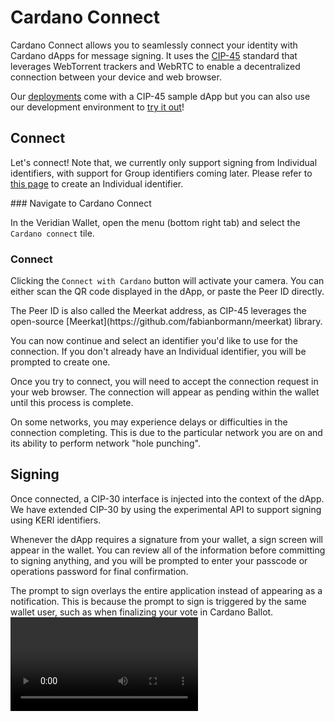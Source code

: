 
# Cardano Connect

Cardano Connect allows you to seamlessly connect your identity with Cardano dApps for message signing.
It uses the [CIP-45](https://github.com/cardano-foundation/CIPs/tree/master/CIP-0045) standard that leverages WebTorrent trackers and WebRTC to enable a decentralized connection between your device and web browser.

Our [deployments](../infra) come with a CIP-45 sample dApp but you can also use our development environment to [try it out](https://cip45.dev.idw-sandboxes.cf-deployments.org/)!

## Connect

Let's connect!
Note that, we currently only support signing from Individual identifiers, with support for Group identifiers coming later.
Please refer to [this page](./individualid#creation) to create an Individual identifier.

<Steps>
### Navigate to Cardano Connect

In the Veridian Wallet, open the menu (bottom right tab) and select the `Cardano connect` tile.

### Connect

Clicking the `Connect with Cardano` button will activate your camera.
You can either scan the QR code displayed in the dApp, or paste the Peer ID directly.

<Callout type="info">
	The Peer ID is also called the Meerkat address, as CIP-45 leverages the open-source [Meerkat](https://github.com/fabianbormann/meerkat) library.
</Callout>

You can now continue and select an identifier you'd like to use for the connection.
If you don't already have an Individual identifier, you will be prompted to create one.

Once you try to connect, you will need to accept the connection request in your web browser.
The connection will appear as pending within the wallet until this process is complete.

<Callout type="warning">
	On some networks, you may experience delays or difficulties in the connection completing.
	This is due to the particular network you are on and its ability to perform network "hole punching".
</Callout>
</Steps>

## Signing
Once connected, a CIP-30 interface is injected into the context of the dApp.
We have extended CIP-30 by using the experimental API to support signing using KERI identifiers.

Whenever the dApp requires a signature from your wallet, a sign screen will appear in the wallet.
You can review all of the information before committing to signing anything, and you will be prompted to enter your passcode or operations password for final confirmation.

<Callout type="info">
	The prompt to sign overlays the entire application instead of appearing as a notification.
	This is because the prompt to sign is triggered by the same wallet user, such as when finalizing your vote in Cardano Ballot.
</Callout>

<video src="/videos/CIP45.mov" type="video/mp4" controls />

## Connection management

You are free to disconnect or reconnect to dApps as you require.
If you restart the app you will need to reconnect to the dApp.
You may also need to disconnect if you experience network issues.

If you are finished with the dApp for good, you can also delete the connection.
You can always create a new connection with the dApp later if you need to!

<Callout type="warning">
	For now, it's best to reload the dApp web page if you are reconnecting.
	The interface for signaling disconnects and reconnects is currently being improved.
</Callout>
